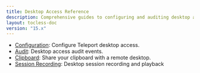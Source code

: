 ```yaml
---
title: Desktop Access Reference
description: Comprehensive guides to configuring and auditing desktop access.
layout: tocless-doc
version: "15.x"
---
```


- [Configuration](/docs/desktop-access/reference/configuration): Configure Teleport desktop access.
- [Audit](/docs/desktop-access/reference/audit): Desktop access audit events.
- [Clipboard](/docs/desktop-access/reference/clipboard): Share your clipboard with a remote desktop.
- [Session Recording](/docs/desktop-access/reference/sessions): Desktop session recording and playback
